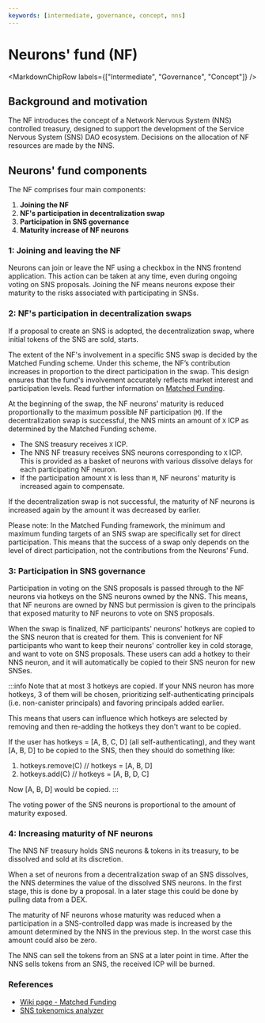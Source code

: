 ```yaml
---
keywords: [intermediate, governance, concept, nns]
---
```




# Neurons' fund (NF)

<MarkdownChipRow labels={["Intermediate", "Governance", "Concept"]} />

## Background and motivation

The NF introduces the concept of a Network Nervous System (NNS) controlled treasury, designed to support the development of the Service Nervous System (SNS) DAO ecosystem. Decisions on the allocation of NF resources are made by the NNS.

## Neurons' fund components

The NF comprises four main components:
1. **Joining the NF**
2. **NF's participation in decentralization swap**
3. **Participation in SNS governance**
4. **Maturity increase of NF neurons**

### 1: Joining and leaving the NF

Neurons can join or leave the NF using a checkbox in the NNS frontend application. This action can be taken at any time, even during ongoing voting on SNS proposals. Joining the NF means neurons expose their maturity to the risks associated with participating in SNSs.

### 2: NF's participation in decentralization swaps

If a proposal to create an SNS is adopted, the decentralization swap, where initial tokens of the SNS are sold, starts.

The extent of the NF's involvement in a specific SNS swap is decided by the Matched Funding scheme. Under this scheme, the NF’s contribution increases in proportion to the direct participation in the swap. This design ensures that the fund's involvement accurately reflects market interest and participation levels. Read further information on [Matched Funding](https://wiki.internetcomputer.org/wiki/Matched_Funding).

At the beginning of the swap, the NF neurons' maturity is reduced proportionally to the maximum possible NF participation (`M`). If the decentralization swap is successful, the NNS mints an amount of `X` ICP as determined by the Matched Funding scheme.
  * The SNS treasury receives `X` ICP.
  * The NNS NF treasury receives SNS neurons corresponding to `X` ICP. This is provided as a basket of neurons with various dissolve delays for each participating NF neuron.
  * If the participation amount `X` is less than `M`, NF neurons' maturity is increased again to compensate.

If the decentralization swap is not successful, the maturity of NF neurons is increased again by the amount it was decreased by earlier.

Please note: In the Matched Funding framework, the minimum and maximum funding targets of an SNS swap are specifically set for direct participation. This means that the success of a swap only depends on the level of direct participation, not the contributions from the Neurons’ Fund.

### 3: Participation in SNS governance

Participation in voting on the SNS proposals is passed through to the NF neurons via hotkeys on the SNS neurons owned by the NNS. This means, that NF neurons are owned by NNS but permission is given to the principals that exposed maturity to NF neurons to vote on SNS proposals.

When the swap is finalized, NF participants' neurons' hotkeys are copied to the SNS neuron that is created for them. This is convenient for NF participants who want to keep their neurons' controller key in cold storage, and want to vote on SNS proposals. These users can add a hotkey to their NNS neuron, and it will automatically be copied to their SNS neuron for new SNSes. 

:::info
Note that at most 3 hotkeys are copied. If your NNS neuron has more hotkeys, 3 of them will be chosen, prioritizing self-authenticating principals (i.e. non-canister principals) and favoring principals added earlier.

This means that users can influence which hotkeys are selected by removing and then re-adding the hotkeys they don't want to be copied.

If the user has hotkeys = [A, B, C, D] (all self-authenticating), and they want [A, B, D] to be copied to the SNS, then they should do something like:

1. hotkeys.remove(C) // hotkeys = [A, B, D]
2. hotkeys.add(C)  // hotkeys = [A, B, D, C]

Now [A, B, D] would be copied.
:::

The voting power of the SNS neurons is proportional to the amount of maturity exposed.

### 4: Increasing maturity of NF neurons

The NNS NF treasury holds SNS neurons & tokens in its treasury, to be dissolved and sold at its discretion.

When a set of neurons from a decentralization swap of an SNS dissolves, the NNS determines the value of the dissolved SNS neurons. In the first stage, this is done by a proposal. In a later stage this could be done by pulling data from a DEX.

The maturity of NF neurons whose maturity was reduced when a participation in a SNS-controlled dapp was made is increased by the amount determined by the NNS in the previous step. In the worst case this amount could also be zero.

The NNS can sell the tokens from an SNS at a later point in time. After the NNS sells tokens from an SNS, the received ICP will be burned.

### References

* [Wiki page - Matched Funding](https://wiki.internetcomputer.org/wiki/Matched_Funding)
* [SNS tokenomics analyzer](https://dashboard.internetcomputer.org/sns/tokenomics)